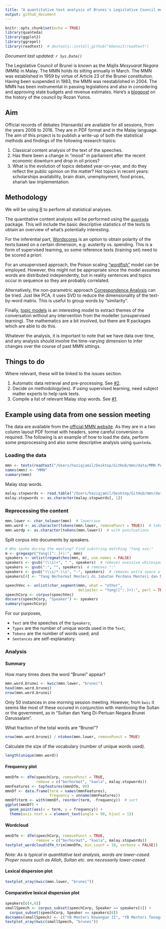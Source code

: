 ```yaml
---
title: "A quantitative text analysis of Brunei's Legislative Council meeting speeches"
output: github_document
---
```


```r
knitr::opts_chunk$set(echo = TRUE)
library(quanteda)
library(ggplot2)
library(ggrepel)
library(readtext)  # devtools::install_github("kbenoit/readtext") 
```

*Document last updated: `r Sys.Date()`*

The Legislative Council of Brunei is known as the *Majlis Mesyuarat Negara* (MMN) in Malay. The MMN holds its sitting annually in March. The MMN was established in 1959 by virtue of Article 23 of the Brunei constitution. Having been suspended in 1983, the MMN was reestablished in 2004. The MMN has been instrumental in passing legislations and also in considering and approving state budgets and revenue estimates. Here's a [blogpost](http://bruneiresources.blogspot.co.uk/2009/03/history-of-brunei-legislative-council.html) on the history of the council by Rozan Yunos.

## Aim

Official records of debates (Hansards) are available for all sessions, from the years 2006 to 2016. They are in PDF format and in the Malay language. The aim of this project is to publish a write-up of both the statistical methods and findings of the following research topics:

1. Classical content analysis of the text of the speeches.
2. Has there been a change in "mood" in parliament after the recent economic downturn and drop in oil prices?
3. What is the evolution of topics debated year-on-year, and do they reflect the public opinion on the matter? Hot topics in recent years: scholarships availability, brain drain, unemployment, food prices, shariah law implementation.

## Methodology

We will be using [R](https://cran.r-project.org) to perform all statistical analyses.

The quantitative content analysis will be performed using the [`quanteda`](https://github.com/kbenoit/quanteda) package. This will include the basic descriptive statistics of the texts to obtain an overview of what's potentially interesting. 

For the inferential part, [Wordscores](http://faculty.washington.edu/jwilker/559/Laver.pdf) is an option to obtain polarity of the texts based on a certain dimension, e.g. austerity vs. spending. This is a form of supervised learning, so some reference texts (training set) need to be scored a priori.

For an unsupervised approach, the Poison scaling ["wordfish"](https://github.com/conjugateprior/austin/blob/master/vignettes/austin.Rmd) model can be employed. However, this might not be appropriate since the model assumes words are distributed independently, but in reality sentences and topics occur in sequence so they are probably correlated.

Alternatively, the non-parametric approach [Correspondence Analysis](https://en.wikipedia.org/wiki/Correspondence_analysis) can be tried. Just like PCA, it uses SVD to reduce the dimensionality of the text-by-word matrix. This is useful to group words by "similarity".

Finally, [topic models](https://eight2late.wordpress.com/2015/09/29/a-gentle-introduction-to-topic-modeling-using-r/) is an interesting model to extract themes of the conversation without any intervention from the modeller (unsupervised learning). The mathematics are a bit involved, but there are R packages which are able to do this.

Whatever the analysis, it is important to note that we have data over time, and any analysis should involve the time-varying dimension to infer changes over the course of past MMN sittings.

## Things to do

Where relevant, these will be linked to the issues section.

1. Automatic data retrieval and pre-processing. See [#2](/../../issues/2).
2. Decide on methodology(ies). If using supervised learning, need subject matter experts to help rank texts.
3. Compile a list of relevant Malay stop words. See [#1](/../../issues/1).

## Example using data from one session meeting

The data are available from the [official MMN website](http://www.majlis-mesyuarat.gov.bn/JMM%20Site%20Pages/Laporan.aspx). As they are in a two column layout PDF format with headers, some careful conversion is required. The following is an example of how to load the data, perform some preprocessing and also some descriptive analysis using `quanteda`.

### Loading the data

```r
mmn <- texts(readtext("/Users/haziqjamil/Desktop/GitHub/mmn/data/MMN PAGI PADA 22.3.2016 (penutup).txt"))
names(mmn) <- "MMN"
summary(mmn)
```

Malay stop words.

```r
malay.stopwords <- read.table("/Users/haziqjamil/Desktop/GitHub/mmn/data/malay_stopwords.txt", sep = "\n")
malay.stopwords <- as.character(malay.stopwords[, 1])
```

### Reprocessing the content

```r
mmn.lower <- char_tolower(mmn)  # lowercase
mmn.word <- as.character(tokens(mmn.lower, removePunct = TRUE))  # tokenize
mmn.wordp <- as.character(tokens(mmn.lower))  # with punctuations
```

Split corpus into documents by speakers.

```r
# Who spoke during the meeting? Find substring matching "Yang xxx:"
m <- gregexpr("Yang([^:.]+):", mmn)
speakers <- unlist(regmatches(mmn, m), use.names = FALSE)
speakers <- gsub("(\\s)+", " ", speakers)  # removes exessive whitespace
speakers <- gsub(":", "", speakers)  # removes ":"
speakers <- gsub("(\\s)*-\\s", "-", speakers)  # removes extra space after "-"
speakers[4] <- "Yang Berhormat Menteri di Jabatan Perdana Menteri dan Menteri Kewangan II"  # manual intervention...

speechVec <- unlist(char_segment(mmn, what = "other", 
                                 delimiter = "Yang([^:.]+):", perl = TRUE))
speechCorp <- corpus(speechVec)
docvars(speechCorp, "Speaker") <- speakers
summary(speechCorp)
```

For our purposes, 

  - `Text` are the speeches of the `Speakers`;
  - `Types` are the number of unique words used in the `Text`;
  - `Tokens` are the number of words used; and
  - `Sentences` are self-explanatory.

### Analysis

#### Summary

How many times does the word "Brunei" appear?

```r
mmn.word.brunei <- kwic(mmn.lower, "brunei")
head(mmn.word.brunei)
nrow(mmn.word.brunei)
```

Only 50 instances in one morning session meeting. However, from `kwic` it seems like most of these occured in conjunction with mentioning the Sultan or the government, as in "Sultan dan Yang Di-Pertuan Negara Brunei Darussalam".

What fraction of the total words are "Brunei"?

```r
nrow(mmn.word.brunei) / ntoken(mmn.lower, removePunct = TRUE)
```

Calculate the size of the vocabulary (number of unique words used).

```r
length(unique(mmn.word))
```

#### Frequency plot

```r
mmnDfm <- dfm(speechCorp, removePunct = TRUE, 
              remove = c("berhormat", "kaola", malay.stopwords))
mmnFeatures <- topfeatures(mmnDfm, 80)
mmnDf <- data.frame(term = names(mmnFeatures),
                    frequency = unname(mmnFeatures))
mmnDf$term <- with(mmnDf, reorder(term, -frequency))  # sort
ggplot(mmnDf) +
  geom_point(aes(x = term, y = frequency)) +
  theme(axis.text.x = element_text(angle = 90, hjust = 1))
```

#### Wordcloud

```r
mmnDfm <- dfm(speechCorp, removePunct = TRUE, 
              remove = c("berhormat", "kaola", malay.stopwords))
textplot_wordcloud(dfm_trim(mmnDfm, min_count = 10, verbose = FALSE))
```

*Note: As is typical in quantitative text analysis, words are lower-cased. Proper nouns such as Allah, Sultan etc. are necessarily lower-cased.*

#### Lexical dispersion plot

```r
textplot_xray(kwic(mmn.lower, "brunei"))
```

#### Comparative lexical dispersion plot 

```r
speakers[c(4,6)]
smallSpeech <- corpus_subset(speechCorp, Speaker == speakers[4]) +
  corpus_subset(speechCorp, Speaker == speakers[6])
docnames(smallSpeech) <- c("YB Menteri Kewangan II", "YB Menteri Tenaga & Perindustrian")
textplot_xray(kwic(smallSpeech, "brunei")) 
```
